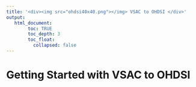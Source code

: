 ---
title: '<div><img src="ohdsi40x40.png"></img> VSAC to OHDSI </div>'
output:
   html_document:
        toc: TRUE
        toc_depth: 3
        toc_float:
          collapsed: false
---

# Getting Started with VSAC to OHDSI
